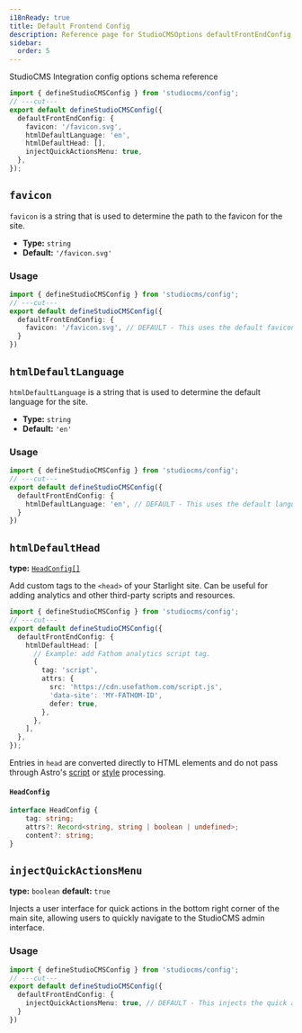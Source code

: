 ```yaml
---
i18nReady: true
title: Default Frontend Config
description: Reference page for StudioCMSOptions defaultFrontEndConfig
sidebar:
  order: 5
---
```



StudioCMS Integration config options schema reference

```ts twoslash title="studiocms.config.mjs"
import { defineStudioCMSConfig } from 'studiocms/config';
// ---cut---
export default defineStudioCMSConfig({
  defaultFrontEndConfig: {
    favicon: '/favicon.svg',
    htmlDefaultLanguage: 'en',
    htmlDefaultHead: [],
    injectQuickActionsMenu: true,
  },
});
```

## `favicon`

`favicon` is a string that is used to determine the path to the favicon for the site.

- **Type:** `string`
- **Default:** `'/favicon.svg'`

### Usage

```ts twoslash {3} title="studiocms.config.mjs"
import { defineStudioCMSConfig } from 'studiocms/config';
// ---cut---
export default defineStudioCMSConfig({
  defaultFrontEndConfig: {
    favicon: '/favicon.svg', // DEFAULT - This uses the default favicon.
  }
})
```

## `htmlDefaultLanguage`

`htmlDefaultLanguage` is a string that is used to determine the default language for the site.

- **Type:** `string`
- **Default:** `'en'`

### Usage

```ts twoslash {3} title="studiocms.config.mjs"
import { defineStudioCMSConfig } from 'studiocms/config';
// ---cut---
export default defineStudioCMSConfig({
  defaultFrontEndConfig: {
    htmlDefaultLanguage: 'en', // DEFAULT - This uses the default language.
  }
})
```

## `htmlDefaultHead`

**type:** [`HeadConfig[]`](#headconfig)

Add custom tags to the `<head>` of your Starlight site.
Can be useful for adding analytics and other third-party scripts and resources.

```ts twoslash {3} title="studiocms.config.mjs"
import { defineStudioCMSConfig } from 'studiocms/config';
// ---cut---
export default defineStudioCMSConfig({
  defaultFrontEndConfig: {
    htmlDefaultHead: [
      // Example: add Fathom analytics script tag.
      {
        tag: 'script',
        attrs: {
          src: 'https://cdn.usefathom.com/script.js',
          'data-site': 'MY-FATHOM-ID',
          defer: true,
        },
      },
    ],
  },
});
```

Entries in `head` are converted directly to HTML elements and do not pass through Astro's [script](https://docs.astro.build/en/guides/client-side-scripts/#script-processing) or [style](https://docs.astro.build/en/guides/styling/#styling-in-astro) processing.

#### `HeadConfig`

```ts
interface HeadConfig {
	tag: string;
	attrs?: Record<string, string | boolean | undefined>;
	content?: string;
}
```

## `injectQuickActionsMenu`

**type:** `boolean`
**default:** `true`

Injects a user interface for quick actions in the bottom right corner of the main site, allowing users to quickly navigate to the StudioCMS admin interface.

### Usage

```ts twoslash {3} title="studiocms.config.mjs"
import { defineStudioCMSConfig } from 'studiocms/config';
// ---cut---
export default defineStudioCMSConfig({
  defaultFrontEndConfig: {
    injectQuickActionsMenu: true, // DEFAULT - This injects the quick actions menu.
  }
})
```